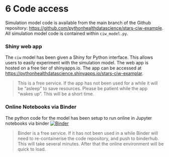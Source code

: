 # 6 Code access

Simulation model code is available from the main branch of the Github repository: <https://github.com/pythonhealthdatascience/stars-ciw-example>. All simulation model code is contained within `ciw_model.py`.

### Shiny web app

The `ciw` model has been given a Shiny for Python interface.  This allows users to easily experiment with the simulation model.  The web app is hosted on a free tier of shinyapps.io.  The app can be accessed at <https://pythonhealthdatascience.shinyapps.io/stars-ciw-examplar>.

> This is a free service. If the app has not been used for a while it will be "asleep" to save resources. Please be patient while the app "wakes up".  This will be a short time.

### Online Notebooks via Binder

The python code for the model has been setup to run online in Jupyter notebooks via binder [![Binder](https://mybinder.org/badge_logo.svg)](https://mybinder.org/v2/gh/pythonhealthdatascience/stars-ciw-example/HEAD)

> Binder is a free service.  If it has not been used in a while Binder will need to re-containerise the code repository, and push to binderhub. This will take several minutes. After that the online environment will be quick to load.